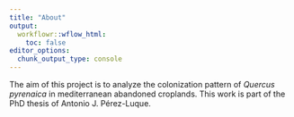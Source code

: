 ```yaml
---
title: "About"
output:
  workflowr::wflow_html:
    toc: false
editor_options:
  chunk_output_type: console
---
```


The aim of this project is to analyze the colonization pattern of *Quercus pyrenaica* in mediterranean abandoned croplands. This work is part of the PhD thesis of Antonio J. Pérez-Luque. 
